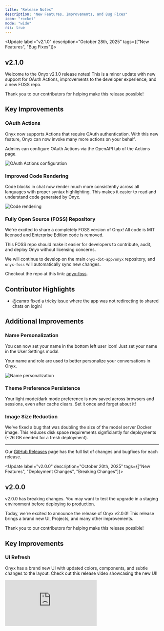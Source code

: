 ```yaml
---
title: "Release Notes"
description: "New Features, Improvements, and Bug Fixes"
icon: "rocket"
mode: "wide"
rss: true
---
```


<Update label="v2.1.0" description="October 28th, 2025" tags={["New Features", "Bug Fixes"]}>

  ## v2.1.0

  Welcome to the Onyx v2.1.0 release notes! This is a minor update with new support for OAuth Actions,
  improvements to the developer experience, and a new FOSS repo.

  Thank you to our contributors for helping make this release possible!

  ## Key Improvements

  ### OAuth Actions

  Onyx now supports Actions that require OAuth authentication. With this new feature,
  Onyx can now invoke many more actions on your behalf.

  Admins can configure OAuth Actions via the OpenAPI tab of the Actions page.

  <img className="rounded-image" src="/assets/changelog/v2.1.0/showcase_oauth_actions.png" alt="OAuth Actions configuration"/>

  ### Improved Code Rendering

  Code blocks in chat now render much more consistently across all languages with proper syntax highlighting.
  This makes it easier to read and understand code generated by Onyx.

  <img className="rounded-image" src="/assets/changelog/v2.1.0/showcase_code_rendering.png" alt="Code rendering"/>

  ### Fully Open Source (FOSS) Repository

  We're excited to share a completely FOSS version of Onyx!
  All code is MIT licensed and Enterprise Edition code is removed.

  This FOSS repo should make it easier for developers to contribute, audit, and deploy Onyx without licensing concerns.

  We will continue to develop on the main `onyx-dot-app/onyx` repository,
  and `onyx-foss` will automatically sync new changes.

  Checkout the repo at this link: [onyx-foss](https://github.com/onyx-dot-app/onyx-foss).

  ## Contributor Highlights

  - [@camro](https://github.com/camro) fixed a tricky issue where the app was not redirecting to shared chats on login!

  ## Additional Improvements

  ### Name Personalization

  You can now set your name in the bottom left user icon! Just set your name in the User Settings modal.

  Your name and role are used to better personalize your conversations in Onyx.

  <img className="rounded-image" src="/assets/changelog/v2.1.0/showcase_personal_name.png" alt="Name personalization"/>

  ### Theme Preference Persistence

  Your light mode/dark mode preference is now saved across browsers and sessions, even after cache clears.
  Set it once and forget about it!

  ### Image Size Reduction

  We've fixed a bug that was doubling the size of the model server Docker image.
  This reduces disk space requirements signficiantly for deployments (~26 GB needed for a fresh deployment).

  ---

  Our [GitHub Releases](https://github.com/onyx-dot-app/onyx/releases)
  page has the full list of changes and bugfixes for each release.

</Update>

<Update label="v2.0.0" description="October 20th, 2025" tags={["New Features", "Deployment Changes", "Breaking Changes"]}>

  ## v2.0.0

  <Note>
    v2.0.0 has breaking changes.
    You may want to test the upgrade in a staging environment before deploying to production.
  </Note>

  Today, we're excited to announce the release of Onyx v2.0.0! This release brings a brand new UI, Projects,
  and many other improvements.

  Thank you to our contributors for helping make this release possible!

  ## Key Improvements

  ### UI Refresh

  Onyx has a brand new UI with updated colors, components, and subtle changes to the layout.
  Check out this release video showcasing the new UI!

  <div style={{position: 'relative', paddingBottom: '56.25%', height: 0, overflow: 'hidden', borderRadius: '0.5rem'}}>
    <iframe
    src="https://www.youtube.com/embed/FE_-6IjyyPw?si=arXXagEUvlgwMfv9" title="YouTube video player" frameborder="0"
    allow="accelerometer; autoplay; clipboard-write; encrypted-media; gyroscope; picture-in-picture;
    web-share" referrerpolicy="strict-origin-when-cross-origin" allowfullscreen style={{position: 'absolute', top: 0,
    left: 0, width: '100%', height: '100%', borderRadius: '0.5rem'}} />
  </div>

  ### Single-sign on (SSO) added to Community Edition

  SSO (via OIDC and SAML) is now available in the Community Edition of Onyx!

  All users can now configure basic authentication, Google OAuth,
  or SSO via identity providers like Okta and Azure EntraID.

  Read more about authentication options in our [deployment docs](/deployment/authentication/).
  Read more about our open source philosphy in our [Open Source
  Statement](/overview/miscellaneous/open_source_statement/).

  ### Projects

  Projects allow users to organize files and chats based on a specific context.
  You can think of this as a folder where you upload files, define project-level instructions,
  and work from the same starting point in every chat session.

  <img className="rounded-image" src="/assets/changelog/v2.0.0/showcase_projects.png" alt="Projects feature screenshot"/>

  Projects is a direct replacement of My Documents, but with added functionality.
  Files you've previously uploaded to My Documents should appear in Projects.

  ### New Docker Compose File

  We've simplified the Docker Compose files to make it easier to deploy Onyx.

  Previously, you may have used `docker-compose.dev.yml`, `docker-compose.prod.yml`, or `docker-compose.gpu-dev.yml`.
  These have been consolidated into a single `docker-compose.yml` file.

  With the new compose file, you can run `docker compose up -d` to start Onyx.

  <Note>
    If you've previously used the old compose files, you will need to add the `-p onyx-stack` flag.

    I.e. `docker compose -p onyx-stack up -d`.

    Additionally, you will need to migrate any changes you may have made to your compose file.
  </Note>

  ### Organization info and personalization

  We've found that questions posed to Onyx often require context on who you are, what you work on,
  and what your company does.
  It is difficult to infer this from search results alone because they are a narrow view into your context.

  To help with this,
  admins can now add information about their organization in the **Workspace Settings** tab of the Admin Panel.
  Additionally, users can add information about themselves in the User Settings page.

  <img className="rounded-image" src="/assets/changelog/v2.0.0/basic_org_info.png" alt="Organization info configuration"/>

  <img className="rounded-image" src="/assets/changelog/v2.0.0/basic_personalization.png" alt="User info configuration"/>

  This is a simple, but powerful first step in our organization and personalization features. In the future,
  Onyx will extract and save this information automatically.

  ### Curators can now create actions

  Due to popular demand, Curators and Global Curators can now create Actions via OpenAPI or MCP!

  Read more about Actions in our [admin docs](/admin/actions/overview/).

  <img className="rounded-image" src="/assets/changelog/v2.0.0/showcase_curator_actions.png" alt="Curators can now create actions"/>

  ### Search filters

  Source filters are back for the Internal Search Action!

  To filter the sources of your search results, click the Actions configuration button in the Input Bar,
  select the arrow next to Internal Search, and select the sources you want to include.

  <img className="rounded-image" src="/assets/changelog/v2.0.0/showcase_filters_1.png" alt="Actions in the Chat Input Bar"/>

  <img className="rounded-image" src="/assets/changelog/v2.0.0/showcase_filters_2.png" alt="Source filters"/>

  ### Language and Embedding Models

  We've added support for [Claude Sonnet 4.5](https://www.anthropic.com/news/claude-sonnet-4-5),
  [Claude Haiku 4.5](https://www.anthropic.com/news/claude-haiku-4-5),
  and [Gemini Embedding 001](https://developers.googleblog.com/en/gemini-embedding-available-gemini-api/).

  Try them out by configuring Anthropic in the **LLM Configuration** page and Google Vertex AI on the **Search
  Settings** page of the Admin Panel.

  ## Contributor Highlights

  - [@Django149](https://github.com/Django149) added right-to-left language support for the chat interface!
  - [@nsklei](https://github.com/nsklei) added support for indexing Microsoft Teams attachments!
  - [@linkages](https://github.com/linkages) added generation of SHA256 hashes of documents for the Onyx File Store!
  - [@grafke](https://github.com/grafke) fixed a bug in GPT search timestamps!

  ## Additional Improvements

  ### Support for SSE (server-sent events) MCP servers

  Onyx now supports SSE (server-sent events) MCP servers.
  Configure either Streamable HTTP or SSE servers in the Admin Actions page.

  Read more about MCP in our [admin docs](/admin/actions/mcp/).

  ### Permission Sync Status updates

  Permission sync connectors will now display sync status in the Admin Panel.

  ### Ollama Support

  You can now configure both locally-hosted and cloud-hosted models with Ollama.
  Read more about Ollama in our [admin docs](/admin/ai_models/ollama/).

  ### OpenRouter Support

  You can now configure Onyx to use models from OpenRouter.
  Read more about OpenRouter in our [admin docs](/admin/ai_models/openrouter/).

  ### One Line Deployment Script

  We've added a [single line launch script](deployment/getting_started/quickstart) to make it easier to deploy Onyx.
  This script will check your system resources and requirements and guide you through the necessary steps to deploy
  Onyx.

  <Note>
    This script is intended for new users. For existing users,
    we recommend sticking with your existing deployment method.
  </Note>

  ### KEDA Autoscaling

  We've added support for KEDA (Kubernetes Event-Driven Autoscaling) to Onyx Helm charts.
  Kubernetes deployments may choose either HPA (Horizontal Pod Autoscaling) or KEDA for autoscaling.

  ---

  Our [GitHub Releases](https://github.com/onyx-dot-app/onyx/releases)
  page has the full list of changes and bugfixes for each release.

</Update>

<Update label="Prior Changes" description="<v2.0.0">

  ## Release Notes Prior to v2.0.0

  Check out our [GitHub Releases](https://github.com/onyx-dot-app/onyx/releases)
  page for details regarding prior changes.

  Additionally, our Discord `#announcements` channel is a great place to stay up to date with Onyx updates.

  Major releases and breaking changes are also announced in the [Discord Server](https://discord.gg/4NA5SbzrWb).
</Update>
